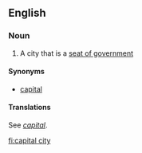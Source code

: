 ==English==

===Noun===
{{en-noun|sg=[[capital]] [[city]]|pl=capital cities}}

# A city that is a [[seat of government]]

====Synonyms====
* [[capital]]

====Translations====
See ''[[capital#Translations|capital]]''.

[[fi:capital city]]